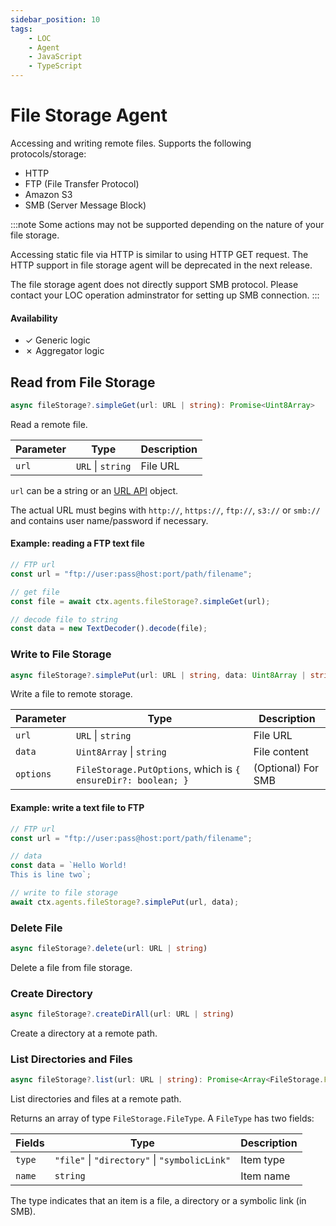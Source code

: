 ```yaml
---
sidebar_position: 10
tags:
    - LOC
    - Agent
    - JavaScript
    - TypeScript
---
```


# File Storage Agent

Accessing and writing remote files. Supports the following protocols/storage:

-   HTTP
-   FTP (File Transfer Protocol)
-   Amazon S3
-   SMB (Server Message Block)

:::note
Some actions may not be supported depending on the nature of your file storage.

Accessing static file via HTTP is similar to using HTTP GET request. The HTTP support in file storage agent will be deprecated in the next release.

The file storage agent does not directly support SMB protocol. Please contact your LOC operation adminstrator for setting up SMB connection.
:::

#### Availability

-   ✓ Generic logic
-   ✗ Aggregator logic

## Read from File Storage

```typescript
async fileStorage?.simpleGet(url: URL | string): Promise<Uint8Array>
```

Read a remote file.

| Parameter | Type                  | Description |
| --------- | --------------------- | ----------- |
| `url`     | `URL` &#124; `string` | File URL    |

`url` can be a string or an [URL API](https://developer.mozilla.org/en-US/docs/Web/API/URL_API) object.

The actual URL must begins with `http://`, `https://`, `ftp://`, `s3://` or `smb://` and contains user name/password if necessary.

#### Example: reading a FTP text file

```typescript showLineNumbers
// FTP url
const url = "ftp://user:pass@host:port/path/filename";

// get file
const file = await ctx.agents.fileStorage?.simpleGet(url);

// decode file to string
const data = new TextDecoder().decode(file);
```

### Write to File Storage

```typescript
async fileStorage?.simplePut(url: URL | string, data: Uint8Array | string, options?: FileStorage.PutOptions): Promise<number>
```

Write a file to remote storage.

| Parameter | Type                                                          | Description        |
| --------- | ------------------------------------------------------------- | ------------------ |
| `url`     | `URL` &#124; `string`                                         | File URL           |
| `data`    | `Uint8Array` &#124; `string`                                  | File content       |
| `options` | `FileStorage.PutOptions`, which is `{ ensureDir?: boolean; }` | (Optional) For SMB |

#### Example: write a text file to FTP

```typescript showLineNumbers
// FTP url
const url = "ftp://user:pass@host:port/path/filename";

// data
const data = `Hello World!
This is line two`;

// write to file storage
await ctx.agents.fileStorage?.simplePut(url, data);
```

### Delete File

```typescript
async fileStorage?.delete(url: URL | string)
```

Delete a file from file storage.

### Create Directory

```typescript
async fileStorage?.createDirAll(url: URL | string)
```

Create a directory at a remote path.

### List Directories and Files

```typescript
async fileStorage?.list(url: URL | string): Promise<Array<FileStorage.FileType>>
```

List directories and files at a remote path.

Returns an array of type `FileStorage.FileType`. A `FileType` has two fields:

| Fields | Type                                                  | Description |
| ------ | ----------------------------------------------------- | ----------- |
| `type` | `"file"` &#124; `"directory"` &#124; `"symbolicLink"` | Item type   |
| `name` | `string`                                              | Item name   |

The type indicates that an item is a file, a directory or a symbolic link (in SMB).
